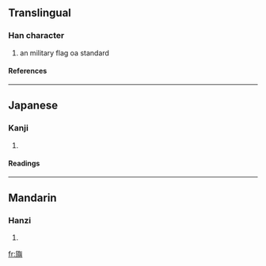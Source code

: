 ==Translingual==
===Han character===
{{Han char|rn=70|rad=方|as=16|sn=20|four=0828<sub>1</sub>|canj=卜尸人竹金 (YSOHC)}}
# an military flag oa standard
====References====
{{Han ref|kx=0485.170|dkj=13709|hdz=32185.060|uh=65DF|ud=26079|bh=F44F|bd=62543}}
----
==Japanese==
===Kanji===
{{ja-kanji|grade=|rs=方16}}
# {{defn|Japanese}} 
====Readings====
{{ja-readings|on=[[よ]] (yo)|kun=[[はた]] (hata), [[あがる]] (agaru)}}
----
==Mandarin==
===Hanzi===
{{cmn-hanzi|pin=[[yú]] ([[yu2]])|wg=yü<sup>2</sup>}}
# {{defn|Mandarin}}

[[fr:旟]]